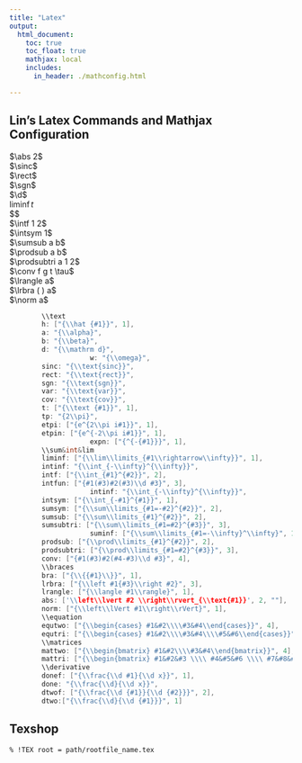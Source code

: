 ```yaml
---
title: "Latex"
output:
  html_document:
    toc: true
    toc_float: true
    mathjax: local
    includes:
      in_header: ./mathconfig.html

---
```


## Lin's Latex Commands and Mathjax Configuration

\abs[1] $\abs 2$  
\sinc $\sinc$  
\rect $\rect$  
\sgn $\sgn$  
\d $\d$  
\liminf[1] $\liminf t$  
\intinf $\intinf $  
\intf[2] $\intf 1 2$  
\intsym[1] $\intsym 1$  
\sumsub[2] $\sumsub a b$  
\sumsubtri[3]  
\prodsub[2] $\prodsub a b$  
\prodsubtri[3] $\prodsubtri a 1 2$  
\conv[4] $\conv f g t \tau$  
\lrangle[1] $\lrangle a$  
\lrbra[1] $\lrbra ( ) a$  
\norm[1] $\norm a$  
\rm[1] $\rm k$  
\t[1] $\t {abc}$  
\equtwo[4] $\equtwo 1 {x>0} 2{x\leq 0}$  
\equtri[6] $\equtri 1 2 3 4 5 6$  
\mattwo[4] $\mattwo 1 2 3 4$  
\mattri[9] $\mattri 1 2 3 4 5 6 7 8 9$  
---
\bra[1] $\bra 1$  
\sumsym[2] $\sumsym x 2$  
\var $\var$  
\cov $\cov$  
\a $\a$  
\b $\b$  
\h[1] $\h a$  
\etpi[1] $\etpi {t}$  
\etpin[1] $\etpin t$  
\tp $\tp$  

```c
        \\text
        h: ["{\\hat {#1}}", 1],
        a: "{\\alpha}",
        b: "{\\beta}",
        d: "{\\mathrm d}",
                    w: "{\\omega}",
        sinc: "{\\text{sinc}}",
        rect: "{\\text{rect}}",
        sgn: "{\\text{sgn}}",
        var: "{\\text{var}}",
        cov: "{\\text{cov}}",
        t: ["{\\text {#1}}", 1],
        tp: "{2\\pi}",
        etpi: ["{e^{2\\pi i#1}}", 1],
        etpin: ["{e^{-2\\pi i#1}}", 1],
                    expn: ["{^{-{#1}}}", 1],
        \\sum&int&lim
        liminf: ["{\\lim\\limits_{#1\\rightarrow\\infty}}", 1],
        intinf: "{\\int_{-\\infty}^{\\infty}}",
        intf: ["{\\int_{#1}^{#2}}", 2],
        intfun: ["{#1(#3)#2(#3)\\d #3}", 3],
                    intinf: "{\\int_{-\\infty}^{\\infty}}",
        intsym: ["{\\int_{-#1}^{#1}}", 1],
        sumsym: ["{\\sum\\limits_{#1=-#2}^{#2}}", 2],
        sumsub: ["{\\sum\\limits_{#1}^{#2}}", 2],
        sumsubtri: ["{\\sum\\limits_{#1=#2}^{#3}}", 3],
                    suminf: ["{\\sum\\limits_{#1=-\\infty}^\\infty}", 1],
        prodsub: ["{\\prod\\limits_{#1}^{#2}}", 2],
        prodsubtri: ["{\\prod\\limits_{#1=#2}^{#3}}", 3],
        conv: ["{#1(#3)#2(#4-#3)\\d #3}", 4],
        \\braces
        bra: ["{\\{{#1}\\}}", 1],
        lrbra: ["{\\left #1{#3}\\right #2}", 3],
        lrangle: ["{\\langle #1\\rangle}", 1],
        abs: ['\\left\\lvert #2 \\right\\rvert_{\\text{#1}}', 2, ""],
        norm: ["{\\left\\lVert #1\\right\\rVert}", 1],
        \\equation
        equtwo: ["{\\begin{cases} #1&#2\\\\#3&#4\\end{cases}}", 4],
        equtri: ["{\\begin{cases} #1&#2\\\\#3&#4\\\\#5&#6\\end{cases}}", 6],
        \\matrices
        mattwo: ["{\\begin{bmatrix} #1&#2\\\\#3&#4\\end{bmatrix}}", 4],
        mattri: ["{\\begin{bmatrix} #1&#2&#3 \\\\ #4&#5&#6 \\\\ #7&#8&#9\\end{bmatrix}}", 9],
		\\derivative
		donef: ["{\\frac{\\d #1}{\\d x}}", 1],
		done: "{\\frac{\\d}{\\d x}}",
		dtwof: ["{\\frac{\\d {#1}}{\\d {#2}}}", 2],
		dtwo:["{\\frac{\\d}{\\d {#1}}}", 1]
```


## Texshop

```
% !TEX root = path/rootfile_name.tex
```


